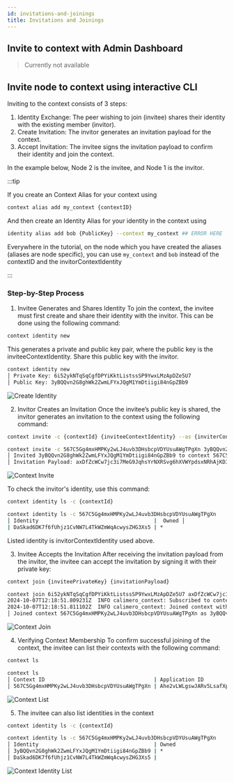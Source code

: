 ```yaml
---
id: invitations-and-joinings
title: Invitations and Joinings
---
```


## Invite to context with Admin Dashboard

> Currently not available

## Invite node to context using interactive CLI

Inviting to the context consists of 3 steps:

1. Identity Exchange: The peer wishing to join (invitee) shares their identity
   with the existing member (invitor).
2. Create Invitation: The invitor generates an invitation payload for the
   context.
3. Accept Invitation: The invitee signs the invitation payload to confirm their
   identity and join the context.

In the example below, Node 2 is the invitee, and Node 1 is the invitor.

:::tip

If you create an Context Alias for your context using

```bash title="Context Alias (Node1)"
context alias add my_context {contextID}
```

And then create an Identity Alias for your identity in the context using

```bash title="Identity Alias (Node1)"
identity alias add bob {PublicKey} --context my_context ## ERROR HERE
```

Everywhere in the tutorial, on the node which you have created the aliases
(aliases are node specific), you can use `my_context` and `bob` instead of the
contextID and the invitorContextIdentity

:::

### Step-by-Step Process

1. Invitee Generates and Shares Identity To join the context, the invitee must
   first create and share their identity with the invitor. This can be done
   using the following command:

```bash title="Node 2"
context identity new
```

This generates a private and public key pair, where the public key is the
inviteeContextIdentity. Share this public key with the invitor.

```bash title="Example"
context identity new
│ Private Key: 6i52ykNTqSqCgfDPYiKktListssSP9YwxLMzApDZe5U7
│ Public Key: 3yBQQvn2G8ghWk2ZwmLFYxJQgM1YmDtiigi84nGpZBb9
```

![Create Identity](/cli/3-create-identity.png)

2. Invitor Creates an Invitation Once the invitee’s public key is shared, the
   invitor generates an invitation to the context using the following command:

```bash title="Node 1"
context invite -c {contextId} {inviteeContextIdentity} --as {inviterContextIdentity}
```

```bash title="Example"
context invite -c 567C5Gg4mxHMPKy2wLJ4uvb3DHsbcpVDYUsuAWgTPgXn 3yBQQvn2G8ghWk2ZwmLFYxJQgM1YmDtiigi84nGpZBb9 --as DaSkad6DK7f6fUhjz1CvNW7L4TkWZmWqAcwysZHG3Xs5
│ Invited 3yBQQvn2G8ghWk2ZwmLFYxJQgM1YmDtiigi84nGpZBb9 to context 567C5Gg4mxHMPKy2wLJ4uvb3DHsbcpVDYUsuAWgTPgXn
│ Invitation Payload: axDfZcWCw7jc3i7MeG9JqhsYrNXRSvg6hXVWYpdsxNRhAjKD35S5FruCzyRWHYHzQyN1QbSVyRKRiTwz8Kbq4aj2dSdmi7HNxwcjTS5JkK1xwJMA8ogYuWHhDj4jfLdukPZb2SavC8cq3npFydinVZ
```

![Context Invite](/cli/4-context-invite.png)

To check the invitor's identity, use this command:

```bash title="Node 1"
context identity ls -c {contextId}
```

```bash title="Example"
context identity ls -c 567C5Gg4mxHMPKy2wLJ4uvb3DHsbcpVDYUsuAWgTPgXn
│ Identity                                     |  Owned │
| DaSkad6DK7f6fUhjz1CvNW7L4TkWZmWqAcwysZHG3Xs5 | *
```

Listed identity is invitorContextIdentity used above.

3. Invitee Accepts the Invitation After receiving the invitation payload from
   the invitor, the invitee can accept the invitation by signing it with their
   private key:

```bash title="Node 2"
context join {inviteePrivateKey} {invitationPayload}
```

```bash title="Example"
context join 6i52ykNTqSqCgfDPYiKktListssSP9YwxLMzApDZe5U7 axDfZcWCw7jc3i7MeG9JqhsYrNXRSvg6hXVWYpdsxNRhAjKD35S5FruCzyRWHYHzQyN1QbSVyRKRiTwz8Kbq4aj2dSdmi7HNxwcjTS5JkK1xwJMA8ogYuWHhDj4jfLdukPZb2SavC8cq3npFydinVZ
2024-10-07T12:18:51.809231Z  INFO calimero_context: Subscribed to context context_id=567C5Gg4mxHMPKy2wLJ4uvb3DHsbcpVDYUsuAWgTPgXn
2024-10-07T12:18:51.811102Z  INFO calimero_context: Joined context with pending catchup context_id=567C5Gg4mxHMPKy2wLJ4uvb3DHsbcpVDYUsuAWgTPgXn
│ Joined context 567C5Gg4mxHMPKy2wLJ4uvb3DHsbcpVDYUsuAWgTPgXn as 3yBQQvn2G8ghWk2ZwmLFYxJQgM1YmDtiigi84nGpZBb9, waiting for catchup to complete...
```

![Context Join](/cli/5-context-join.png)

4. Verifying Context Membership To confirm successful joining of the context,
   the invitee can list their contexts with the following command:

```bash title="Node 2"
context ls
```

```bash title="Example"
context ls
│ Context ID                                   | Application ID                               | Last Transaction
│ 567C5Gg4mxHMPKy2wLJ4uvb3DHsbcpVDYUsuAWgTPgXn | Ahe2vLWLgswJARv5LsafXp7uJyb2Ba9GjzUSeLc71gUF | b3ipivssRRm1ehRTSpUD3GKdUpvi3vq311pCT4iLvui
```

![Context List](/cli/8-context-list.png)

5. The invitee can also list identities in the context

```bash title="Node 2"
context identity ls -c {contextId}
```

```bash title="Example"
context identity ls -c 567C5Gg4mxHMPKy2wLJ4uvb3DHsbcpVDYUsuAWgTPgXn
│ Identity                                     | Owned
│ 3yBQQvn2G8ghWk2ZwmLFYxJQgM1YmDtiigi84nGpZBb9 | *
│ DaSkad6DK7f6fUhjz1CvNW7L4TkWZmWqAcwysZHG3Xs5 |
```

![Context Identity List](/cli/6-identity-list.png)
